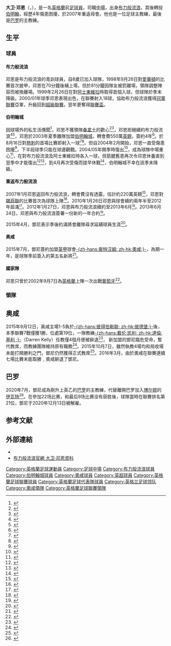 {{noteTA|G1=英超|G2=足球|G3=FAcup
|T=zh-hans:大卫·邓恩;zh-hk:大衛·鄧尼;zh-tw:大衛·鄧恩;
|1=zh-hans:邓恩;zh-hk:鄧尼;zh-tw:鄧恩;
}}
{{Infobox football biography
| playername          = 大卫·邓恩<br />''David Dunn''
| image               = [[File:David_Dunn_Blackburn_Rovers.jpg|250px]]
| caption             =
| fullname            = David John Ian Dunn 
| dateofbirth         = {{birth date and age|1979|12|27}}
| cityofbirth         = {{tsl|en|Great Harwood|大哈特伍德}}
| countryofbirth      = [[英格蘭|英格蘭]]
| height              = {{height|meters=1.78}}
| position            = [[中場|中場]]
| currentclub = 
| youthyears1         = 
| youthclubs1         = 
| years1              = 1997−2003
| clubs1              = [[布莱克本流浪者足球俱乐部|布力般流浪]]
| caps1               = 135
| goals1              = 30
| years2              = 2003−2007
| clubs2              = [[伯明翰城足球俱樂部|伯明翰]]
| caps2               = 58
| goals2              = 7
| years3              = 2007−2015
| clubs3              = [[布莱克本流浪者足球俱乐部|布力般流浪]]
| caps3               = 120
| goals3              = 20
| years4 = 2015–2016 |clubs4 = [[奥尔德姆足球俱乐部|奥尔德姆]] |caps4 = 8 |goals4 = 0 <!--STATS ACCOUNT FOR LEAGUE ONLY-->
| totalcaps = 382
| totalgoals = 57
| nationalyears1      = 1998
| nationalteam1       = [[英格蘭18歲以下足球代表隊|英格蘭U18]]
| nationalcaps1       = 3
| nationalgoals1      = 0
| nationalyears2      = 1998−2002
| nationalteam2       = [[英格蘭21歲以下足球代表隊|英格蘭U21]]
| nationalcaps2       = 20
| nationalgoals2      = 0
| nationalyears3      = 2002
| nationalteam3       = [[英格蘭足球代表隊|英格蘭]]
| nationalcaps3       = 1
| nationalgoals3      = 0
| medaltemplates      = 
| managerclubs1 = [[奥尔德姆足球俱乐部|奥尔德姆]]
| manageryears1 = 2015–2016
| managerclubs2 = [[黑池足球會|黑池]] (看守)
| manageryears2 = 2020
| managerclubs3 = [[巴罗足球俱乐部|巴罗]]
| manageryears3 = 2020
| club-update    = 15:00, 29 August 2015 (UTC)
| nationalteam-update = 2013年10月27日 (日) 14:30 (UTC)
}}

'''大卫·邓恩'''（{{lang-en|'''David Dunn'''}}，{{bd|1979年|12月27日}}），是一名[[英格蘭|英格蘭]]前[[足球員|足球員]]，司職[[中場|中場]]，出身[[布莱克本足球俱乐部|布力般流浪]]，其後轉投[[伯明翰足球會|伯明翰]]，經歷4年傷患困擾，於2007年重返母會。他也是一位足球主教練，最後是[[巴罗足球俱乐部|巴罗]]的主教練。

==生平==
===球員===
====布力般流浪====
邓恩是布力般流浪的青訓球員，自8歲已加入球隊，1998年9月26日對[[埃弗顿足球俱乐部|愛華頓]]的比賽首次披甲，邓恩在70分鐘後補上場，但於81分鐘因隊友被罰離場，領隊調整陣容而被換離場。1999年2月26日在對[[阿士東維拉足球俱樂部|阿士東維拉]]時取得首個入球，但球隊於季末降級。2000/01年球季邓恩表現出色，在聯賽射入18球，協助布力般流浪獲得[[英格蘭足球冠軍聯賽|冠軍聯賽]]亞軍，升級回到[[英格蘭足球超級聯賽|超級聯賽]]。翌年更奪得[[英格蘭聯賽盃|聯賽盃]]。

====伯明翰城====
因球場外的私生活傳聞<ref>{{Cite web |url=http://news.bbc.co.uk/sport2/hi/football/teams/b/blackburn_rovers/2645663.stm |title=Dunn denies Souness slur |access-date=2008-03-19 |archive-date=2020-07-16 |archive-url=https://web.archive.org/web/20200716122714/http://news.bbc.co.uk/sport2/hi/football/teams/b/blackburn_rovers/2645663.stm |dead-url=no }}</ref>，邓恩不獲領隊[[格雷姆·索内斯|桑拿士]]的歡心<ref>{{Cite web |url=http://news.bbc.co.uk/sport2/hi/football/teams/b/blackburn_rovers/2665663.stm |title=Dunn's pledge to Souness |access-date=2008-03-19 |archive-date=2020-07-17 |archive-url=https://web.archive.org/web/20200717113517/http://news.bbc.co.uk/sport2/hi/football/teams/b/blackburn_rovers/2665663.stm |dead-url=no }}</ref><ref>{{Cite web |url=http://news.bbc.co.uk/sport2/hi/football/eng_prem/2812503.stm |title=Souness hails 'beast' Dunn |access-date=2008-03-19 |archive-date=2020-02-18 |archive-url=https://web.archive.org/web/20200218020351/http://news.bbc.co.uk/sport2/hi/football/eng_prem/2812503.stm |dead-url=no }}</ref>，邓恩拒絕續約布力般流浪<ref>{{Cite web |url=http://news.bbc.co.uk/sport2/hi/football/teams/b/blackburn_rovers/3047413.stm |title=Dunn turns down new deal |access-date=2008-03-19 |archive-date=2020-07-15 |archive-url=https://web.archive.org/web/20200715230250/http://news.bbc.co.uk/sport2/hi/football/teams/b/blackburn_rovers/3047413.stm |dead-url=no }}</ref><ref>{{Cite web |url=http://news.bbc.co.uk/sport2/hi/football/teams/b/blackburn_rovers/2976492.stm |title=Dunn close to Blues switch |access-date=2008-03-19 |archive-date=2019-08-13 |archive-url=https://web.archive.org/web/20190813103217/http://news.bbc.co.uk/sport2/hi/football/teams/b/blackburn_rovers/2976492.stm |dead-url=no }}</ref>，邓恩於2003年夏季離隊加盟[[伯明翰足球俱乐部|伯明翰城]]，轉會費550萬[[英鎊|英鎊]]，簽約4年<ref>{{Cite web |url=http://news.bbc.co.uk/sport2/hi/football/teams/b/birmingham_city/3037362.stm |title=Dunn signs for Blues |access-date=2008-03-19 |archive-date=2020-02-18 |archive-url=https://web.archive.org/web/20200218020352/http://news.bbc.co.uk/sport2/hi/football/teams/b/birmingham_city/3037362.stm |dead-url=no }}</ref>。於8月16日對[[托特纳姆足球俱乐部|熱刺]]的首場比賽即射入一球<ref>{{Cite web |url=http://news.bbc.co.uk/sport2/hi/football/eng_prem/3140891.stm |title=Dunn shatters Spurs hopes |access-date=2008-03-19 |archive-date=2020-02-18 |archive-url=https://web.archive.org/web/20200218020350/http://news.bbc.co.uk/sport2/hi/football/eng_prem/3140891.stm |dead-url=no }}</ref><ref>{{Cite web |url=http://news.bbc.co.uk/sport2/hi/football/teams/b/birmingham_city/3157207.stm |title=Bruce tribute for Dunn |access-date=2008-03-19 |archive-date=2020-07-15 |archive-url=https://web.archive.org/web/20200715212517/http://news.bbc.co.uk/sport2/hi/football/teams/b/birmingham_city/3157207.stm |dead-url=no }}</ref>。但自2004年2月開始，邓恩一直受傷患困擾<ref>{{Cite web |url=http://news.bbc.co.uk/sport2/hi/football/teams/b/birmingham_city/3489060.stm |title=Blues wait on Dunn verdict |access-date=2008-03-19 |archive-date=2021-01-26 |archive-url=https://web.archive.org/web/20210126062817/http://news.bbc.co.uk/sport2/hi/football/teams/b/birmingham_city/3489060.stm }}</ref>，下半段球季只能在球邊觀戰。2004/05年開季時復出<ref>{{Cite web |url=http://news.bbc.co.uk/sport2/hi/football/teams/b/birmingham_city/3644550.stm |title=Blues line up Dunn return |access-date=2008-03-19 |archive-date=2020-02-18 |archive-url=https://web.archive.org/web/20200218020351/http://news.bbc.co.uk/sport2/hi/football/teams/b/birmingham_city/3644550.stm |dead-url=no }}</ref>，成為球隊中場重心<ref>{{Cite web |url=http://news.bbc.co.uk/sport2/hi/football/teams/b/birmingham_city/4105713.stm |title=Bruce hails Blues attacking line |access-date=2008-03-19 |archive-date=2020-06-26 |archive-url=https://web.archive.org/web/20200626041150/http://news.bbc.co.uk/sport2/hi/football/teams/b/birmingham_city/4105713.stm |dead-url=no }}</ref>，在對布力般流浪及阿士東維拉時各入一球，但筋腱舊患再次令邓恩休養直到翌季中才能復出<ref>{{Cite web |url=http://news.bbc.co.uk/sport2/hi/football/teams/b/birmingham_city/4214833.stm |title=Injury ends Dunn's season early |access-date=2008-03-19 |archive-date=2020-07-15 |archive-url=https://web.archive.org/web/20200715212507/http://news.bbc.co.uk/sport2/hi/football/teams/b/birmingham_city/4214833.stm |dead-url=no }}</ref><ref>{{Cite web |url=http://news.bbc.co.uk/sport2/hi/football/teams/b/birmingham_city/4324242.stm |title=Dunn raring to return from injury |access-date=2008-03-19 |archive-date=2020-07-17 |archive-url=https://web.archive.org/web/20200717045935/http://news.bbc.co.uk/sport2/hi/football/teams/b/birmingham_city/4324242.stm |dead-url=no }}</ref>，到4月再次受傷而提早休戰<ref>{{Cite web |url=http://news.bbc.co.uk/sport2/hi/football/teams/b/birmingham_city/4930494.stm |title=Birmingham's Dunn out for season |access-date=2008-03-19 |archive-date=2020-02-18 |archive-url=https://web.archive.org/web/20200218020352/http://news.bbc.co.uk/sport2/hi/football/teams/b/birmingham_city/4930494.stm |dead-url=no }}</ref>，伯明翰城不幸在該季末降級。

====重返布力般流浪====
2007年1月邓恩返回布力般流浪，轉會費沒有透露，估計約220萬英鎊<ref>{{Cite web |url=http://news.bbc.co.uk/sport2/hi/football/teams/b/birmingham_city/6254879.stm |title=Dunn chooses Rovers over Bolton |access-date=2008-03-19 |archive-date=2020-10-29 |archive-url=https://web.archive.org/web/20201029080513/http://news.bbc.co.uk/sport2/hi/football/teams/b/birmingham_city/6254879.stm |dead-url=no }}</ref>，邓恩對[[谢菲尔德联足球俱乐部|錫菲聯]]的比賽首次為球隊上陣<ref>{{Cite web |url=http://news.bbc.co.uk/sport2/hi/football/eng_prem/6305407.stm |title=Blackburn 2-1 Sheff Utd |access-date=2008-03-19 |archive-date=2019-08-10 |archive-url=https://web.archive.org/web/20190810221621/http://news.bbc.co.uk/sport2/hi/football/eng_prem/6305407.stm |dead-url=no }}</ref>。2010年1月26日邓恩與球會續約兩年半至2012年屆滿<small><ref>{{cite news |language=en |url=http://www.skysports.com/story/0,19528,12875_5887048,00.html |title=Rovers tie up Dunn deal |publisher=Sky Sports |date=2010-01-26 |accessdate=2010-01-27 |archive-date=2016-03-08 |archive-url=https://web.archive.org/web/20160308012751/http://www.skysports.com/story/0,19528,12875_5887048,00.html |dead-url=no }}</ref></small>。2012年1月27日，邓恩與布力般流浪續約至2013年6月<small><ref>{{cite news |language=en |url=http://www.bbc.co.uk/sport/0/football/16768331 |title=Davin Dunn signs extended deal at Blackburn |publisher=''[[BBC_Sport|BBC Sport]]'' |date=2012-01-27 |accessdate=2013-10-27 |archive-date=2013-10-17 |archive-url=https://web.archive.org/web/20131017143935/http://www.bbc.co.uk/sport/0/football/16768331 |dead-url=no }}</ref></small>。2013年6月24日，邓恩與布力般流浪簽署一份新的一年合約<small><ref>{{cite news |language=en |url=http://www.bbc.co.uk/sport/0/football/23030214 |title=David Dunn: Blackburn Rovers midfielder signs new deal |publisher=''[[BBC_Sport|BBC Sport]]'' |date=2013-06-24 |accessdate=2013-10-27 |archive-date=2014-03-10 |archive-url=https://web.archive.org/web/20140310165101/http://www.bbc.co.uk/sport/0/football/23030214 |dead-url=no }}</ref></small>。

2015年4月，鄧尼表示季後約滿將會離隊尋求延續球員生涯<ref >{{citenews |language =en |url =http://www.bbc.com/sport/0/football/32480159 |title =David Dunn: Blackburn Rovers midfielder to leave club in summer |work =''[[BBC_Sport|BBC Sport]]'' |date =2015-04-27 |accessdate =2015-11-15 |archive-date =2015-08-01 |archive-url =https://web.archive.org/web/20150801012640/http://www.bbc.com/sport/0/football/32480159 |dead-url =no }}</ref >。

====奥咸====
2015年7月，鄧尼簽約加盟[[英甲|英甲]]球會[[奥尔德姆足球俱乐部|-{zh-hans:奥特汉姆; zh-hk:奧咸;}-]]，為期一年，是球隊季前簽入的第五名新將<ref >{{citenews |language =en |url =http://www.bbc.com/sport/0/football/33719166 |title =David Dunn: Oldham Athletic sign ex-Blackburn Rovers midfielder |work =''[[BBC_Sport|BBC Sport]]'' |date =2015-07-30 |accessdate =2015-11-15 |archive-date =2015-08-07 |archive-url =https://web.archive.org/web/20150807174007/http://www.bbc.com/sport/0/football/33719166 |dead-url =no }}</ref >。

====國家隊====
邓恩只曾於2002年9月7日為[[英格蘭足球代表隊|英格蘭]]上陣一次出戰[[葡萄牙國家足球隊|葡萄牙]]<ref >{{citenews |language = en |url = http://news.bbc.co.uk/sport2/hi/football/internationals/england/2242638.stm |title = Portugal hold England |work = ''[[BBC_Sport|BBC Sport]]'' |date = 2002-09-07 |accessdate = 2015-11-15 |archive-date = 2019-03-12 |archive-url = https://web.archive.org/web/20190312155422/http://news.bbc.co.uk/sport2/hi/football/internationals/england/2242638.stm |dead-url = no }}</ref>。

===領隊===
==奥咸==
2015年9月12日，奥咸主場1-5負於[[彼得伯勒联足球俱乐部|-{zh-hans:彼得伯勒联; zh-hk:彼德堡;}-]]後，本季聯賽7戰僅獲1勝，位處第19位，一隊教練[[達倫·基利|-{zh-hans:戴伦·凯利; zh-hk:達倫·基利 ;}-]]（Darren Kelly）任教僅4個月便被辭退<ref name="Darren Kelly2">{{citenews |language=en |url=http://www.bbc.com/sport/0/football/34055232 |title=Darren Kelly: Oldham Athletic sack manager after 5-1 defeat |work=''[[BBC_Sport|BBC Sport]]'' |date=2015-09-12 |accessdate=2015-09-13 |archive-date=2015-09-16 |archive-url=https://web.archive.org/web/20150916030700/http://www.bbc.com/sport/0/football/34055232 |dead-url=no }}</ref>， 新加盟的鄧尼臨危受命，暫代教席，而教練團隊維持原有職務<ref name="David Dunn">{{citenews |language=en |url=http://www.bbc.com/sport/0/football/34055232 |title=Oldham Athletic: David Dunn replaces sacked Darren Kelly |work=''[[BBC_Sport|BBC Sport]]'' |date=2015-09-13 |accessdate=2015-09-13 |archive-date=2015-09-16 |archive-url=https://web.archive.org/web/20150916030700/http://www.bbc.com/sport/0/football/34055232 |dead-url=no }}</ref>。2015年10月7日，雖然執教4場均和局收場未能打開勝利之門，鄧尼仍然獲得正式教席<ref name="David Dunn2">{{citenews |language=en |url=http://www.bbc.com/sport/0/football/34465264 |title=Oldham Athletic: David Dunn appointed permanent manager |work=''[[BBC_Sport|BBC Sport]]'' |date=2015-10-07 |accessdate=2015-10-07 |archive-date=2015-10-10 |archive-url=https://web.archive.org/web/20151010134946/http://www.bbc.com/sport/0/football/34465264 |dead-url=no }}</ref>。2016年3月，由於奧咸在聯賽連續七場比賽未能取勝﹐奧咸辭退了鄧尼。

==巴罗==
2020年7月，鄧尼成為剛升上英乙的[[巴罗足球俱乐部|巴罗]]的主教練，代替離開巴罗加入[[博尔顿足球俱乐部|博尔顿]]的[[伊恩·伊瓦特|伊瓦特]]<ref>{{citenews | language = en | url = https://www.barrowafc.com/david-dunn-joins-barrow-afc/ | title = David Dunn Joins Barrow AFC | accessdate = 2020-07-12 | archive-date = 2020-07-11 | archive-url = https://web.archive.org/web/20200711225916/https://www.barrowafc.com/david-dunn-joins-barrow-afc/ | dead-url = yes }}</ref>。在參加22场比赛，和最后9场比赛没有获胜後，球隊當時在聯賽排名第21位，鄧尼于2020年12月13日被解雇。

==参考文献==
{{reflist|2}}

==外部連結==
*{{soccerbase|id=15115|name=大卫·邓恩}}
*[http://www.rovers.co.uk/team/player-profile/index.aspx?playerid=41133&tcmuri=96174 布力般流浪官網 大卫·邓恩資料] {{Wayback|url=http://www.rovers.co.uk/team/player-profile/index.aspx?playerid=41133&tcmuri=96174 |date=20160304193105 }}

{{黑池領隊}}
{{奧咸領隊}}

{{DEFAULTSORT:Dunn, David}}
[[Category:英格蘭足球運動員|Category:英格蘭足球運動員]]
[[Category:足球中場|Category:足球中場]]
[[Category:布力般流浪球員|Category:布力般流浪球員]]
[[Category:伯明翰城球員|Category:伯明翰城球員]]
[[Category:奧咸球員|Category:奧咸球員]] 
[[Category:英超球員|Category:英超球員]]
[[Category:英格蘭足球聯賽球員|Category:英格蘭足球聯賽球員]]
[[Category:英格蘭足球代表隊球員|Category:英格蘭足球代表隊球員]]
[[Category:英格兰足球领队|Category:英格兰足球领队]]
[[Category:奧咸領隊|Category:奧咸領隊]]
[[Category:英格蘭足球聯賽領隊|Category:英格蘭足球聯賽領隊]]